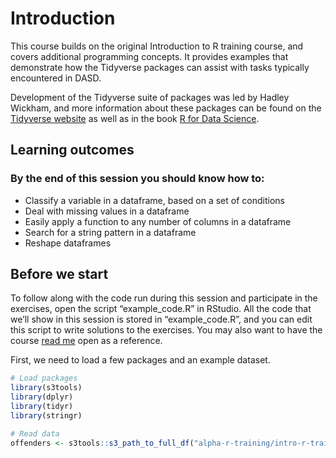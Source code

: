 # Introduction

This course builds on the original Introduction to R training course, and covers additional programming concepts. It provides examples that demonstrate how the Tidyverse packages can assist with tasks typically encountered in DASD.

Development of the Tidyverse suite of packages was led by Hadley Wickham, and more information about these packages can be found on the [Tidyverse website](https://www.tidyverse.org/) as well as in the book [R for Data Science](https://r4ds.had.co.nz/).

## Learning outcomes

### By the end of this session you should know how to:

 - Classify a variable in a dataframe, based on a set of conditions
 - Deal with missing values in a dataframe
 - Easily apply a function to any number of columns in a dataframe
 - Search for a string pattern in a dataframe
 - Reshape dataframes


## Before we start

To follow along with the code run during this session and participate in the exercises, open the script "example_code.R" in RStudio. All the code that we'll show in this session is stored in "example_code.R", and you can edit this script to write solutions to the exercises. You may also want to have the course [read me](https://github.com/moj-analytical-services/intro_r_training_extension) open as a reference.

First, we need to load a few packages and an example dataset.

```r
# Load packages
library(s3tools)
library(dplyr)
library(tidyr)
library(stringr)
```

```r
# Read data
offenders <- s3tools::s3_path_to_full_df("alpha-r-training/intro-r-training/Offenders_Chicago_Police_Dept_Main.csv")
```


